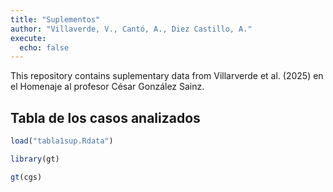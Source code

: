 ```yaml
---
title: "Suplementos"
author: "Villaverde, V., Cantó, A., Diez Castillo, A."
execute:
  echo: false
---
```


This repository contains suplementary data from Villarverde et al. (2025) en el Homenaje al profesor César González Sainz.

## Tabla de los casos analizados

```r
load("tabla1sup.Rdata")
```

```r
library(gt)
```

```r
gt(cgs)
```
